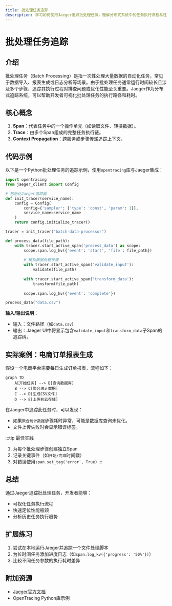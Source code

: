```yaml
---
title: 批处理任务追踪
description: 学习如何使用Jaeger追踪批处理任务，理解分布式系统中的任务执行流程与性能分析。
---
```


# 批处理任务追踪

## 介绍

批处理任务（Batch Processing）是指一次性处理大量数据的自动化任务，常见于数据导入、报表生成或日志分析等场景。由于批处理任务通常运行时间较长且涉及多个步骤，追踪其执行过程对排查问题或优化性能至关重要。Jaeger作为分布式追踪系统，可以帮助开发者可视化批处理任务的执行路径和耗时。

## 核心概念

1. **Span**：代表任务中的一个操作单元（如读取文件、转换数据）。
2. **Trace**：由多个Span组成的完整任务执行链。
3. **Context Propagation**：跨服务或步骤传递追踪上下文。

## 代码示例

以下是一个Python批处理任务的追踪示例，使用`opentracing`库与Jaeger集成：

```python
import opentracing
from jaeger_client import Config

# 初始化Jaeger追踪器
def init_tracer(service_name):
    config = Config(
        config={'sampler': {'type': 'const', 'param': 1}},
        service_name=service_name
    )
    return config.initialize_tracer()

tracer = init_tracer("batch-data-processor")

def process_data(file_path):
    with tracer.start_active_span('process_data') as scope:
        scope.span.log_kv({'event': 'start', 'file': file_path})
        
        # 模拟数据处理步骤
        with tracer.start_active_span('validate_input'):
            validate(file_path)
        
        with tracer.start_active_span('transform_data'):
            transform(file_path)
        
        scope.span.log_kv({'event': 'complete'})

process_data("data.csv")
```

**输入/输出说明**：
- 输入：文件路径（如`data.csv`）
- 输出：Jaeger UI中将显示包含`validate_input`和`transform_data`子Span的追踪树。

## 实际案例：电商订单报表生成

假设一个电商平台需要每日生成订单报表，流程如下：

```mermaid
graph TD
    A[开始任务] --> B[查询数据库]
    B --> C[聚合统计数据]
    C --> D[生成CSV文件]
    D --> E[上传到云存储]
```

在Jaeger中追踪此任务时，可以发现：
- 如果`聚合统计数据`步骤耗时异常，可能是数据库查询未优化。
- 文件上传失败时会显示错误标签。

:::tip 最佳实践
1. 为每个批处理步骤创建独立Span
2. 记录关键事件（如`开始/完成`时间戳）
3. 对错误使用`span.set_tag('error', True)`
:::

## 总结

通过Jaeger追踪批处理任务，开发者能够：
- 可视化任务执行流程
- 快速定位性能瓶颈
- 分析历史任务执行趋势

## 扩展练习
1. 尝试在本地运行Jaeger并追踪一个文件处理脚本
2. 为长时间任务添加进度日志（如`span.log_kv({'progress': '50%'})`）
3. 比较不同任务参数的执行耗时差异

## 附加资源
- [Jaeger官方文档](https://www.jaegertracing.io/docs/)
- OpenTracing Python库示例

